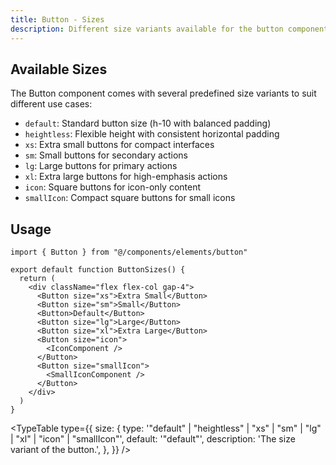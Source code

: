 ```yaml
---
title: Button - Sizes
description: Different size variants available for the button component
---
```


<ComponentPreview 
  name="button-sizes"     
  classNameComponentContainer='min-h-[350px]' 
/>

## Available Sizes

The Button component comes with several predefined size variants to suit different use cases:

- `default`: Standard button size (h-10 with balanced padding)
- `heightless`: Flexible height with consistent horizontal padding
- `xs`: Extra small buttons for compact interfaces
- `sm`: Small buttons for secondary actions
- `lg`: Large buttons for primary actions
- `xl`: Extra large buttons for high-emphasis actions
- `icon`: Square buttons for icon-only content
- `smallIcon`: Compact square buttons for small icons

## Usage

```tsx
import { Button } from "@/components/elements/button"

export default function ButtonSizes() {
  return (
    <div className="flex flex-col gap-4">
      <Button size="xs">Extra Small</Button>
      <Button size="sm">Small</Button>
      <Button>Default</Button>
      <Button size="lg">Large</Button>
      <Button size="xl">Extra Large</Button>
      <Button size="icon">
        <IconComponent />
      </Button>
      <Button size="smallIcon">
        <SmallIconComponent />
      </Button>
    </div>
  )
}
```

<TypeTable type={{
  size: {
    type: '"default" | "heightless" | "xs" | "sm" | "lg" | "xl" | "icon" | "smallIcon"',
    default: '"default"',
    description: 'The size variant of the button.',
  },
}} />